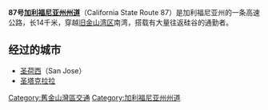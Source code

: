 {{Infobox US Road
|Name = '''87号加州州道<br/>State Route 87'''<br/>
|Shield = California_87.svg
|Map = California_State_Route_87.svg
|Mile = 9
|Km = 14
|LengthRef = 
|Direction A = 南
|Direction B = 北
|System=[[加利福尼亚州州道|加利福尼亚州州道]]
|From = [[File:California_85.svg|20px]][[85号加利福尼亚州州道|SR 85]]
|To = [[File:US_101_(CA).svg|20px]][[101号美国国道加利福尼亚州段|US 101]][[圣塔克拉拉_(加利福尼亚州)|圣塔克拉拉]]
|Junction = [[File:I-280_(CA).svg|20px]][[280号州际公路|I-280]]<br/>[[File:US_101_(CA).svg|20px]][[101号美国国道加利福尼亚州段|US 101]]
|Formed = 1964年
}}

'''87号[[加利福尼亚州州道|加利福尼亚州州道]]'''（California State Route 87）是加利福尼亚州的一条高速公路，长14千米，穿越[[旧金山湾区|旧金山湾区]]南湾，搭载有大量往返硅谷的通勤者。

== 经过的城市 ==
* [[圣荷西_(加利福尼亚州)|圣荷西]]（San Jose）
* [[圣塔克拉拉_(加利福尼亚州)|圣塔克拉拉]]

{{旧金山湾区高速公路}}
[[Category:舊金山灣區交通|Category:舊金山灣區交通]]
[[Category:加利福尼亚州州道|Category:加利福尼亚州州道]]